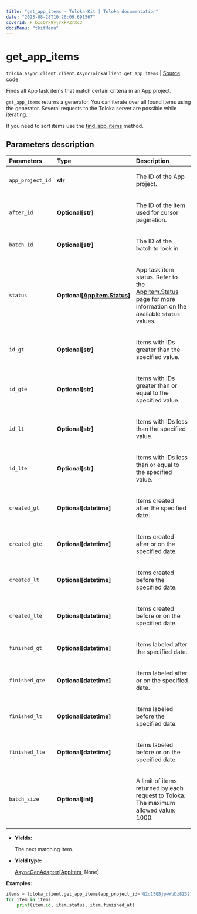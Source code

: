 ```yaml
---
title: "get_app_items — Toloka-Kit | Toloka documentation"
date: "2023-08-28T10:26:09.691567"
coverId: F_bIcOYF9yjrxkPZrXc3
docsMenu: "tkitMenu"
---
```


# get_app_items

`toloka.async_client.client.AsyncTolokaClient.get_app_items` | [Source code](https://github.com/Toloka/toloka-kit/blob/v1.2.1/src/client/__init__.py#L0)

Finds all App task items that match certain criteria in an App project.

`get_app_items` returns a generator. You can iterate over all found items using the generator. Several requests to the Toloka server are possible while iterating.

If you need to sort items use the [find_app_items](/docs/toloka-kit/reference/toloka.client.TolokaClient.find_app_items) method.

## Parameters description

| Parameters | Type | Description |
| :----------| :----| :-----------|
`app_project_id`|**str**|<p>The ID of the App project.</p>
`after_id`|**Optional\[str\]**|<p>The ID of the item used for cursor pagination.</p>
`batch_id`|**Optional\[str\]**|<p>The ID of the batch to look in.</p>
`status`|**Optional\[[AppItem.Status](/docs/toloka-kit/reference/toloka.client.app.AppItem.Status)\]**|<p>App task item status. Refer to the [AppItem.Status](/docs/toloka-kit/reference/toloka.client.app.AppItem.Status) page for more information on the available `status` values.</p>
`id_gt`|**Optional\[str\]**|<p>Items with IDs greater than the specified value.</p>
`id_gte`|**Optional\[str\]**|<p>Items with IDs greater than or equal to the specified value.</p>
`id_lt`|**Optional\[str\]**|<p>Items with IDs less than the specified value.</p>
`id_lte`|**Optional\[str\]**|<p>Items with IDs less than or equal to the specified value.</p>
`created_gt`|**Optional\[datetime\]**|<p>Items created after the specified date.</p>
`created_gte`|**Optional\[datetime\]**|<p>Items created after or on the specified date.</p>
`created_lt`|**Optional\[datetime\]**|<p>Items created before the specified date.</p>
`created_lte`|**Optional\[datetime\]**|<p>Items created before or on the specified date.</p>
`finished_gt`|**Optional\[datetime\]**|<p>Items labeled after the specified date.</p>
`finished_gte`|**Optional\[datetime\]**|<p>Items labeled after or on the specified date.</p>
`finished_lt`|**Optional\[datetime\]**|<p>Items labeled before the specified date.</p>
`finished_lte`|**Optional\[datetime\]**|<p>Items labeled before or on the specified date.</p>
`batch_size`|**Optional\[int\]**|<p>A limit of items returned by each request to Toloka. The maximum allowed value: 1000.</p>

* **Yields:**

  The next matching item.

* **Yield type:**

  [AsyncGenAdapter](/docs/toloka-kit/reference/toloka.util.async_utils.AsyncGenAdapter)\[[AppItem](/docs/toloka-kit/reference/toloka.client.app.AppItem), None\]

**Examples:**

```python
items = toloka_client.get_app_items(app_project_id='Q2d15QBjpwWuDz8Z321g')
for item in items:
    print(item.id, item.status, item.finished_at)
```
